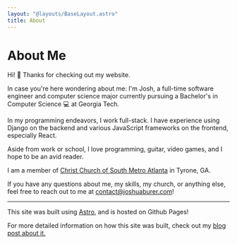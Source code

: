 ```yaml
---
layout: "@layouts/BaseLayout.astro"
title: About
---
```



# About Me

Hi! 👋 Thanks for checking out my website.

In case you're here wondering about me: I'm Josh, a full-time software engineer
and computer science major currently pursuing a Bachelor's in Computer Science 💻 at Georgia Tech.

In my programming endeavors, I work full-stack. I have experience using Django
on the backend and various JavaScript frameworks on the frontend, especially React.

Aside from work or school, I love programming, guitar, video games, and I hope to be an avid reader.

I am a member of [Christ Church of South Metro Atlanta](https://www.christsma.org/) in Tyrone, GA.

If you have any questions about me, my skills, my church, or anything else, feel
free to reach out to me at [contact@joshuaburer.com](mailto:contact@joshuaburer.com)!

---

This site was built using <Icon name="vscode-icons:file-type-astro"/>[Astro](https://astro.build/), and is hosted on Github Pages!

For more detailed information on how this site was built, check out my [blog post about it.](/blog/building-this-site/)

